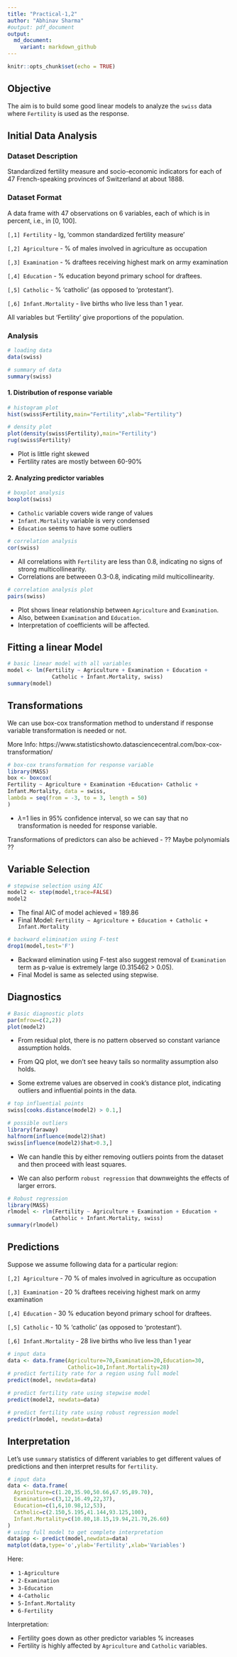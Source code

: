 ```yaml
---
title: "Practical-1,2"
author: "Abhinav Sharma"
#output: pdf_document
output:
  md_document:
    variant: markdown_github
---
```


```r
knitr::opts_chunk$set(echo = TRUE)
```

## Objective

The aim is to build some good linear models to analyze the ``swiss`` data where ``Fertility`` is used as the response.

## Initial Data Analysis

### Dataset Description

Standardized fertility measure and socio-economic indicators for each of 47 French-speaking provinces of Switzerland at about 1888.

### Dataset Format

A data frame with 47 observations on 6 variables, each of which is in percent, i.e., in [0, 100].

```[,1]	Fertility```	- Ig, ‘common standardized fertility measure’

```[,2]	Agriculture```	- % of males involved in agriculture as occupation

```[,3]	Examination```	- % draftees receiving highest mark on army
examination

```[,4]	Education```	- % education beyond primary school for draftees.

```[,5]	Catholic```	- % ‘catholic’ (as opposed to ‘protestant’).

```[,6]	Infant.Mortality``` - live births who live less than 1 year.

All variables but ‘Fertility’ give proportions of the population.

### Analysis

```r
# loading data
data(swiss)

# summary of data
summary(swiss)
```

#### 1. Distribution of response variable

```r
# histogram plot
hist(swiss$Fertility,main="Fertility",xlab="Fertility")
```

```r
# density plot
plot(density(swiss$Fertility),main="Fertility")
rug(swiss$Fertility)
```

- Plot is little right skewed
- Fertility rates are mostly between 60-90%

#### 2. Analyzing predictor variables

```r
# boxplot analysis
boxplot(swiss)
```

- ``Catholic`` variable covers wide range of values
- ``Infant.Mortality`` variable is very condensed
- ``Education`` seems to have some outliers

```r
# correlation analysis
cor(swiss)
```

- All correlations with ```Fertility``` are less than 0.8, indicating no signs of strong multicollinearity.
- Correlations are betweeen 0.3-0.8, indicating mild multicollinearity.

```r
# correlation analysis plot
pairs(swiss)
```

- Plot shows linear relationship between ```Agriculture``` and ```Examination```.
- Also, between ```Examination``` and ```Education```.
- Interpretation of coefficients will be affected.

## Fitting a linear Model

```r
# basic linear model with all variables
model <- lm(Fertility ~ Agriculture + Examination + Education + 
              Catholic + Infant.Mortality, swiss)
summary(model)
```

## Transformations

We can use box-cox transformation method to understand if response variable transformation is needed or not.

More Info: https://www.statisticshowto.datasciencecentral.com/box-cox-transformation/

```r
# box-cox transformation for response variable
library(MASS)
box <- boxcox(
Fertility ~ Agriculture + Examination +Education+ Catholic +
Infant.Mortality, data = swiss,
lambda = seq(from = -3, to = 3, length = 50)
)
```

- $\lambda$=1 lies in 95% confidence interval, so we can say that no transformation is needed for response variable.

Transformations of predictors can also be achieved - ?? Maybe polynomials ??

## Variable Selection

```r
# stepwise selection using AIC
model2 <- step(model,trace=FALSE)
model2
```

- The final AIC of model achieved = 189.86
- Final Model: ```Fertility ~ Agriculture + Education + Catholic + Infant.Mortality```

```r
# backward elimination using F-test
drop1(model,test='F')
```

- Backward elimination using F-test also suggest removal of ``Examination`` term as p-value is extremely large (0.315462 > 0.05).
- Final Model is same as selected using stepwise.

## Diagnostics

```r
# Basic diagnostic plots
par(mfrow=c(2,2))
plot(model2)
```

- From residual plot, there is no pattern observed so constant variance assumption holds.

- From QQ plot, we don't see heavy tails so normality assumption also holds.

- Some extreme values are observed in cook's distance plot, indicating outliers and influential points in the data.


```r
# top influential points
swiss[cooks.distance(model2) > 0.1,]
```

```r
# possible outliers
library(faraway)
halfnorm(influence(model2)$hat)
swiss[influence(model2)$hat>0.3,]
```

- We can handle this by either removing outliers points from the dataset and then proceed with least squares.

- We can also perform ``robust regression`` that downweights the effects of larger errors.


```r
# Robust regression
library(MASS)
rlmodel <- rlm(Fertility ~ Agriculture + Examination + Education + 
              Catholic + Infant.Mortality, swiss)
summary(rlmodel)
```

## Predictions

Suppose we assume following data for a particular region:

```[,2]	Agriculture```	- 70 % of males involved in agriculture as occupation

```[,3]	Examination```	- 20 % draftees receiving highest mark on army
examination

```[,4]	Education```	- 30 % education beyond primary school for draftees.

```[,5]	Catholic```	- 10 % ‘catholic’ (as opposed to ‘protestant’).

```[,6]	Infant.Mortality``` - 28 live births who live less than 1 year

```r
# input data
data <- data.frame(Agriculture=70,Examination=20,Education=30,
                   Catholic=10,Infant.Mortality=28)
# predict fertility rate for a region using full model
predict(model, newdata=data)
```

```r
# predict fertility rate using stepwise model
predict(model2, newdata=data)
```

```r
# predict fertility rate using robust regression model
predict(rlmodel, newdata=data)
```

## Interpretation

Let's use ``summary`` statistics of different variables to get different values of predictions and then interpret results for ``fertility``.

```r
# input data
data <- data.frame(
  Agriculture=c(1.20,35.90,50.66,67.95,89.70),
  Examination=c(3,12,16.49,22,37),
  Education=c(1,6,10.98,12,53),
  Catholic=c(2.150,5.195,41.144,93.125,100),
  Infant.Mortality=c(10.80,18.15,19.94,21.70,26.60)
)
# using full model to get complete interpretation
data$pp <- predict(model,newdata=data)
matplot(data,type='o',ylab='Fertility',xlab='Variables')
```

Here:

- ```1-Agriculture```
- ```2-Examination```
- ```3-Education```
- ```4-Catholic```
- ```5-Infant.Mortality```
- ```6-Fertility```

Interpretation:

- Fertility goes down as other predictor variables % increases
- Fertility is highly affected by ```Agriculture``` and ```Catholic``` variables.
